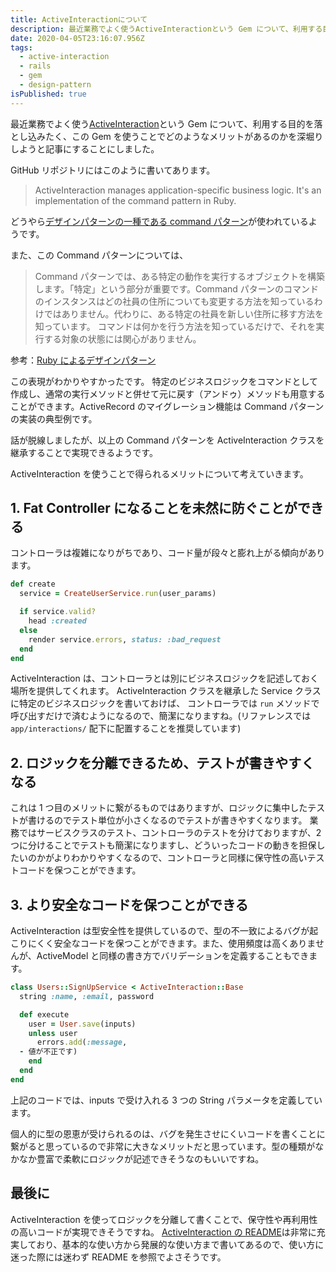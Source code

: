 ```yaml
---
title: ActiveInteractionについて
description: 最近業務でよく使うActiveInteractionという Gem について、利用する目的を落とし込みたく、この Gem を使うことでどのようなメリットがあるのかを深堀りしようと記事にすることにしました。
date: 2020-04-05T23:16:07.956Z
tags:
  - active-interaction
  - rails
  - gem
  - design-pattern
isPublished: true
---
```


最近業務でよく使う[ActiveInteraction](https://github.com/AaronLasseigne/active_interaction)という Gem について、利用する目的を落とし込みたく、この Gem を使うことでどのようなメリットがあるのかを深堀りしようと記事にすることにしました。

GitHub リポジトリにはこのように書いてあります。

> ActiveInteraction manages application-specific business logic.
> It's an implementation of the command pattern in Ruby.

どうやら[デザインパターンの一種である command パターン](https://www.techscore.com/tech/DesignPattern/Command.html/)が使われているようです。

また、この Command パターンについては、

> Command パターンでは、ある特定の動作を実行するオブジェクトを構築します。「特定」という部分が重要です。Command パターンのコマンドのインスタンスはどの社員の住所についても変更する方法を知っているわけではありません。代わりに、ある特定の社員を新しい住所に移す方法を知っています。
> コマンドは何かを行う方法を知っているだけで、それを実行する対象の状態には関心がありません。

参考：[Ruby によるデザインパターン](https://www.amazon.co.jp/Ruby%E3%81%AB%E3%82%88%E3%82%8B%E3%83%87%E3%82%B6%E3%82%A4%E3%83%B3%E3%83%91%E3%82%BF%E3%83%BC%E3%83%B3-Russ-Olsen/dp/4894712857)

この表現がわかりやすかったです。
特定のビジネスロジックをコマンドとして作成し、通常の実行メソッドと併せて元に戻す（アンドゥ）メソッドも用意することができます。ActiveRecord のマイグレーション機能は Command パターンの実装の典型例です。

話が脱線しましたが、以上の Command パターンを ActiveInteraction クラスを継承することで実現できるようです。

ActiveInteraction を使うことで得られるメリットについて考えていきます。

## 1. Fat Controller になることを未然に防ぐことができる

コントローラは複雑になりがちであり、コード量が段々と膨れ上がる傾向があります。

```rb
def create
  service = CreateUserService.run(user_params)

  if service.valid?
    head :created
  else
    render service.errors, status: :bad_request
  end
end
```

ActiveInteraction は、コントローラとは別にビジネスロジックを記述しておく場所を提供してくれます。
ActiveInteraction クラスを継承した Service クラスに特定のビジネスロジックを書いておけば、
コントローラでは `run` メソッドで呼び出すだけで済むようになるので、簡潔になりますね。(リファレンスでは `app/interactions/` 配下に配置することを推奨しています)

## 2. ロジックを分離できるため、テストが書きやすくなる

これは 1 つ目のメリットに繋がるものではありますが、ロジックに集中したテストが書けるのでテスト単位が小さくなるのでテストが書きやすくなります。
業務ではサービスクラスのテスト、コントローラのテストを分けておりますが、2 つに分けることでテストも簡潔になりますし、どういったコードの動きを担保したいのかがよりわかりやすくなるので、コントローラと同様に保守性の高いテストコードを保つことができます。

## 3. より安全なコードを保つことができる

ActiveInteraction は型安全性を提供しているので、型の不一致によるバグが起こりにくく安全なコードを保つことができます。また、使用頻度は高くありませんが、ActiveModel と同様の書き方でバリデーションを定義することもできます。

```rb
class Users::SignUpService < ActiveInteraction::Base
  string :name, :email, password

  def execute
    user = User.save(inputs)
    unless user
      errors.add(:message,
  - 値が不正です)
    end
  end
end
```

上記のコードでは、inputs で受け入れる 3 つの String パラメータを定義しています。

個人的に型の恩恵が受けられるのは、バグを発生させにくいコードを書くことに繋がると思っているので非常に大きなメリットだと思っています。型の種類がなかなか豊富で柔軟にロジックが記述できそうなのもいいですね。

## 最後に

ActiveInteraction を使ってロジックを分離して書くことで、保守性や再利用性の高いコードが実現できそうですね。
[ActiveInteraction の README](https://github.com/AaronLasseigne/active_interaction)は非常に充実しており、基本的な使い方から発展的な使い方まで書いてあるので、使い方に迷った際には迷わず README を参照でよさそうです。

